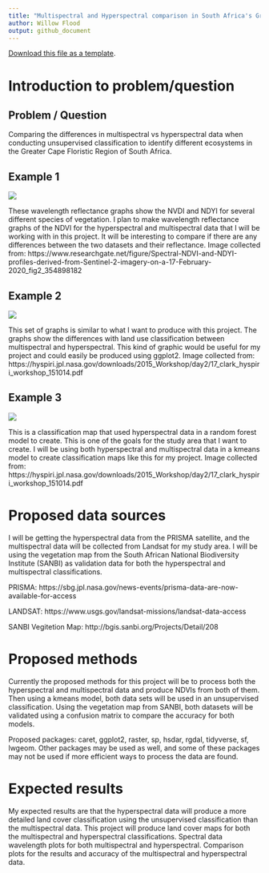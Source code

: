 ```yaml
---
title: "Multispectral and Hyperspectral comparison in South Africa's Greater Cape Floristic Region"
author: Willow Flood
output: github_document
---
```


[<i class="fa fa-file-code-o fa-1x" aria-hidden="true"></i> Download this file as a template ](http://adamwilson.us/SpatialDataScience/scripts/Project_ProposalTemplate.Rmd).

# Introduction to problem/question

## Problem / Question
Comparing the differences in multispectral vs hyperspectral data when conducting unsupervised classification to identify different ecosystems in the Greater Cape Floristic Region of South Africa. 

## Example 1
![](wavelength_ndvi.png)

These wavelength reflectance graphs show the NVDI and NDYI for several different species of vegetation. I plan to make wavelength reflectance graphs of the NDVI for the hyperspectral and multispectral data that I will be working with in this project. It will be interesting to compare if there are any differences between the two datasets and their reflectance. Image collected from: https://www.researchgate.net/figure/Spectral-NDVI-and-NDYI-profiles-derived-from-Sentinel-2-imagery-on-a-17-February-2020_fig2_354898182

## Example 2
![](multi_vs_hyper.png)

This set of graphs is similar to what I want to produce with this project. The graphs show the differences with land use classification between multispectral and hyperspectral. This kind of graphic would be useful for my project and could easily be produced using ggplot2. Image collected from: https://hyspiri.jpl.nasa.gov/downloads/2015_Workshop/day2/17_clark_hyspiri_workshop_151014.pdf

## Example 3
![](hyper_class.png)

This is a classification map that used hyperspectral data in a random forest model to create. This is one of the goals for the study area that I want to create. I will be using both hyperspectral and multispectral data in a kmeans model to create classification maps like this for my project. Image collected from: https://hyspiri.jpl.nasa.gov/downloads/2015_Workshop/day2/17_clark_hyspiri_workshop_151014.pdf

# Proposed data sources

I will be getting the hyperspectral data from the PRISMA satellite, and the multispectral data will be collected from Landsat for my study area. I will be using the vegetation map from the South African National Biodiversity Institute (SANBI) as validation data for both the hyperspectral and multispectral classifications.

PRISMA: https://sbg.jpl.nasa.gov/news-events/prisma-data-are-now-available-for-access

LANDSAT: https://www.usgs.gov/landsat-missions/landsat-data-access

SANBI Vegitetion Map: http://bgis.sanbi.org/Projects/Detail/208

# Proposed methods

Currently the proposed methods for this project will be to process both the hyperspectral and multispectral data and produce NDVIs from both of them. Then using a kmeans model, both data sets will be used in an unsupervised classification. Using the vegetation map from SANBI, both datasets will be validated using a confusion matrix to compare the accuracy for both models.

Proposed packages: caret, ggplot2, raster, sp, hsdar, rgdal, tidyverse, sf, lwgeom. Other packages may be used as well, and some of these packages may not be used if more efficient ways to process the data are found. 

# Expected results

My expected results are that the hyperspectral data will produce a more detailed land cover classification using the unsupervised classification than the multispectral data. This project will produce land cover maps for both the multispectral and hyperspectral classifications. Spectral data wavelength plots for both multispectral and hyperspectral. Comparison plots for the results and accuracy of the multispectral and hyperspectral data.
